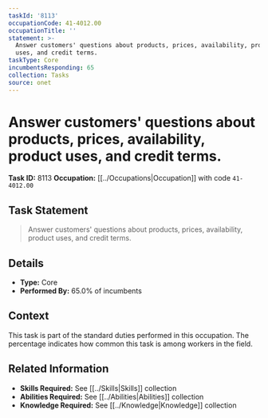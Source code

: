 ```yaml
---
taskId: '8113'
occupationCode: 41-4012.00
occupationTitle: ''
statement: >-
  Answer customers' questions about products, prices, availability, product
  uses, and credit terms.
taskType: Core
incumbentsResponding: 65
collection: Tasks
source: onet
---
```

# Answer customers' questions about products, prices, availability, product uses, and credit terms.

**Task ID:** 8113
**Occupation:** [[../Occupations|Occupation]] with code `41-4012.00`

## Task Statement

> Answer customers' questions about products, prices, availability, product uses, and credit terms.

## Details

- **Type:** Core
- **Performed By:** 65.0% of incumbents

## Context

This task is part of the standard duties performed in this occupation. The percentage indicates how common this task is among workers in the field.

## Related Information

- **Skills Required:** See [[../Skills|Skills]] collection
- **Abilities Required:** See [[../Abilities|Abilities]] collection
- **Knowledge Required:** See [[../Knowledge|Knowledge]] collection
